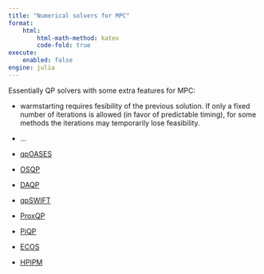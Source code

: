 ```yaml
---
title: "Numerical solvers for MPC"
format:
    html:
        html-math-method: katex
        code-fold: true
execute:
    enabled: false
engine: julia
---
```


Essentially QP solvers with some extra features for MPC:

- warmstarting requires fesibility of the previous solution. If only a fixed number of iterations is allowed (in favor of predictable timing), for some methods the iterations may temporarily lose feasibility.
- ...

- [qpOASES](https://github.com/coin-or/qpOASES)
- [OSQP](https://osqp.org)
- [DAQP](https://github.com/darnstrom/daqp)
- [qpSWIFT](https://github.com/qpSWIFT/qpSWIFT)
- [ProxQP](https://github.com/Simple-Robotics/proxsuite)
- [PiQP](https://github.com/PREDICT-EPFL/piqp)
- [ECOS](https://github.com/embotech/ecos)
- [HPIPM](https://github.com/giaf/hpipm)